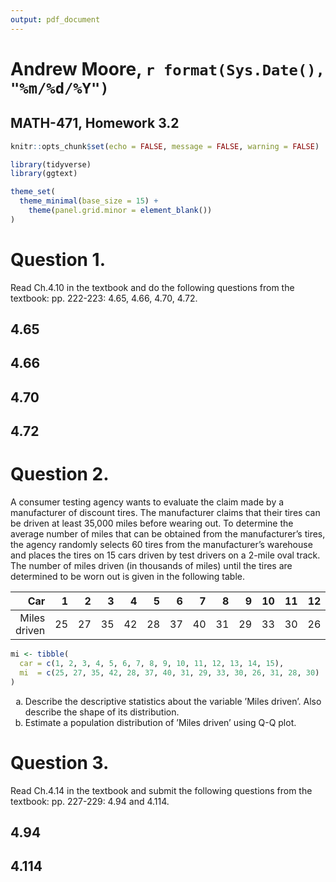 ```yaml
---
output: pdf_document
---
```


# Andrew Moore, `r format(Sys.Date(), "%m/%d/%Y")`

## MATH-471, Homework 3.2

```r
knitr::opts_chunk$set(echo = FALSE, message = FALSE, warning = FALSE)
```

```r
library(tidyverse)
library(ggtext)

theme_set(
  theme_minimal(base_size = 15) +
    theme(panel.grid.minor = element_blank())
)
```

# Question 1. 

Read Ch.4.10 in the textbook and do the following questions from the textbook: pp. 222-223: 4.65, 4.66, 4.70, 4.72.

## 4.65

## 4.66

## 4.70

## 4.72

# Question 2.

A consumer testing agency wants to evaluate the claim made by a manufacturer of discount tires. The manufacturer claims that their tires can be driven at least 35,000 miles before wearing out. To determine the average number of miles that can be obtained from the manufacturer’s tires, the agency randomly selects 60 tires from the manufacturer’s warehouse and places the tires on 15 cars driven by test drivers on a 2-mile oval track. The number of miles driven (in thousands of miles) until the tires are determined to be worn out is given in the following table.

| Car | 1 | 2 | 3 | 4 | 5 | 6 | 7 | 8 | 9 | 10 | 11 | 12 | 13 | 14 | 15 |
| ---: | -: | -: | -: | -: | -: | -: | -: | -: | -: | --: | --: | --: | --: | --: | --: |
| Miles driven | 25 | 27 | 35 | 42 | 28 | 37 | 40 | 31 | 29 | 33 | 30 | 26 | 31 | 28 | 30 |

```r
mi <- tibble(
  car = c(1, 2, 3, 4, 5, 6, 7, 8, 9, 10, 11, 12, 13, 14, 15),
  mi  = c(25, 27, 35, 42, 28, 37, 40, 31, 29, 33, 30, 26, 31, 28, 30)
)
```

a. Describe the descriptive statistics about the variable ’Miles driven’. Also describe the shape
of its distribution.
b. Estimate a population distribution of ’Miles driven’ using Q-Q plot.

# Question 3.

Read Ch.4.14 in the textbook and submit the following questions from the textbook:
pp. 227-229: 4.94 and 4.114.

## 4.94

## 4.114
